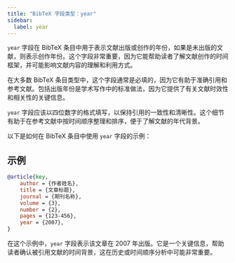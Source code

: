 ```yaml
---
title: "BibTeX 字段类型：year"
sidebar:
  label: year
---
```



`year` 字段在 BibTeX 条目中用于表示文献出版或创作的年份，如果是未出版的文献，则表示创作年份。这个字段非常重要，因为它能帮助读者了解文献创作的时间框架，并可能影响文献内容的理解和利用方式。

<CiteDrive />

在大多数 BibTeX 条目类型中，这个字段通常是必填的，因为它有助于准确引用和参考文献。包括出版年份是学术写作中的标准做法，因为它提供了有关文献时效性和相关性的关键信息。

`year` 字段应该以四位数字的格式填写，以保持引用的一致性和清晰性。这个细节有助于在参考文献中按时间顺序整理和排序，便于了解文献的年代背景。

以下是如何在 BibTeX 条目中使用 `year` 字段的示例：

## 示例

```bibtex
@article{key,
    author = {作者姓名},
    title = {文章标题},
    journal = {期刊名称},
    volume = {3},
    number = {2},
    pages = {123-456},
    year = {2007},
}
```

在这个示例中，`year` 字段表示该文章在 2007 年出版。它是一个关键信息，帮助读者确认被引用文献的时间背景，这在历史或时间顺序分析中可能非常重要。